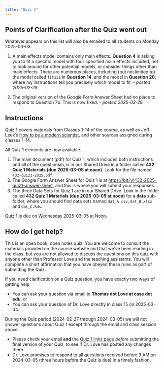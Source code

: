 ```yaml
---
title: "Quiz 1"
---
```


## Points of Clarification after the Quiz went out

:::{.callout-note}

Whatever appears on this list will also be emailed to all students on Monday 2025-03-03.

:::

1. A main effects model contains only main effects. **Question 4** is asking you to fit a specific model with four specified main effects included, not to look around for other potential models, or consider things other than main effects. There are numerous places, including (but not limited to) the model called `fit13a` in **Question 14**, and the model in **Question 20**, where my instructions tell you precisely which model to fit. - *posted 2025-02-28*

2. The original version of the Google Form Answer Sheet had no place to respond to Question 7b. This is now fixed. - *posted 2025-02-28*

## Instructions

Quiz 1 covers materials from Classes 1-14 of the course, as well as Jeff Leek's [How to be a modern scientist](https://leanpub.com/modernscientist), and other sources assigned during classes 1-14.

All Quiz 1 elements are now available.

1. The main document (pdf) for Quiz 1, which includes both instructions and all of the questionsm, is in our Shared Drive in a folder called **432 Quiz 1 Materials (due 2025-03-05 at noon)**. Look for the file named `432-quiz1-2025.pdf`.
2. The Google Form Answer Sheet for Quiz 1 is at <https://bit.ly/432-2025-quiz1-answer-sheet>, and this is where you will submit your responses.
3. The three Data Sets for Quiz 1 are in our Shared Drive. Look in the folder called **432 Quiz 1 Materials (due 2025-03-05 at noon)** for a **data** sub-folder, where you should find data sets named `dat_A.csv`, `dat_B.xlsx` and `dat_C.Rds`.

Quiz 1 is due on Wednesday 2025-03-05 at Noon.

## How do I get help?

This is an open book, open notes quiz. You are welcome to consult the materials provided on the course website and that we've been reading in the class, but you are not allowed to discuss the questions on this quiz with anyone other than Professor Love and the teaching assistants. You will complete a short affirmation that you have obeyed these rules as part of submitting the Quiz.

If you need clarification on a Quiz question, you have exactly two ways of getting help:

- You can ask your question via email to **Thomas dot Love at case dot edu**, or
- You can ask your question of Dr. Love directly in class 15 on 2025-03-04.

During the Quiz period (2024-02-27 through 2024-03-05) we will not answer questions about Quiz 1 except through the email and class session above. 

- Please check your email **and** the [Quiz 1 links page](https://thomaselove.github.io/432-2025/quiz1.html) *before* submitting the final version of your Quiz, to see if Dr. Love has posted any changes there. 
- Dr. Love promises to respond to all questions received before 9 AM on 2024-03-05 (three hours before the Quiz is due) in a timely fashion.

